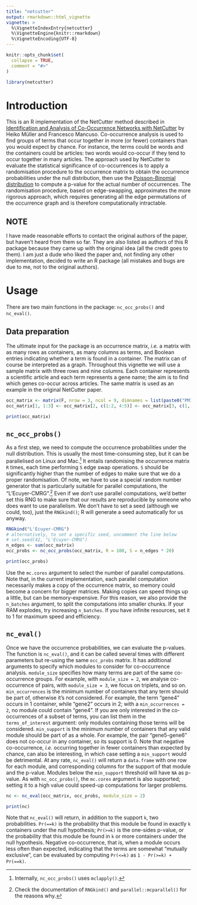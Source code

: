 ```yaml
---
title: "netcutter"
output: rmarkdown::html_vignette
vignette: >
  %\VignetteIndexEntry{netcutter}
  %\VignetteEngine{knitr::rmarkdown}
  %\VignetteEncoding{UTF-8}
---
```


```r
knitr::opts_chunk$set(
  collapse = TRUE,
  comment = "#>"
)
```

```r
library(netcutter)
```

# Introduction

This is an R implementation of the NetCutter method described in [Identification and Analysis of Co-Occurrence Networks with NetCutter](https://doi.org/10.1371/journal.pone.0003178) by Heiko Müller and Francesco Mancuso.
Co-occurrence analysis is used to find groups of terms that occur together in more (or fewer) containers than you would expect by chance.
For instance, the terms could be words and the containers could be articles: two words would co-occur if they tend to occur together in many articles.
The approach used by NetCutter to evaluate the statistical significance of co-occurrences is to apply a randomisation procedure to the occurrence matrix to obtain the occurrence probabilities under the null distribution, then use the [Poisson-Binomial distribution](https://en.wikipedia.org/wiki/Poisson_binomial_distribution) to compute a p-value for the actual number of occurrences.
The randomisation procedure, based on edge-swapping, approximates the more rigorous approach, which requires generating all the edge permutations of the occurrence graph and is therefore computationally intractable.

## NOTE

I have made reasonable efforts to contact the original authors of the paper, but haven't heard from them so far.
They are also listed as authors of this R package because they came up with the original idea (all the credit goes to them).
I am just a dude who liked the paper and, not finding any other implementation, decided to write an R package (all mistakes and bugs are due to me, not to the original authors).

# Usage

There are two main functions in the package: `nc_occ_probs()` and `nc_eval()`.

## Data preparation

The ultimate input for the package is an occurrence matrix, *i.e.* a matrix with as many rows as containers, as many columns as terms, and Boolean entries indicating whether a term is found in a container.
The matrix can of course be interpreted as a graph.
Throughout this vignette we will use a sample matrix with three rows and nine columns.
Each container represents a scientific article and each term represents a gene name; the aim is to find which genes co-occur across articles.
The same matrix is used as an example in the original NetCutter paper.

```r
occ_matrix <- matrix(F, nrow = 3, ncol = 9, dimnames = list(paste0("PMID", 1:3), paste0("gene", 1:9)))
occ_matrix[1, 1:3] <- occ_matrix[2, c(1:2, 4:5)] <- occ_matrix[3, c(1, 6:9)] <- T

print(occ_matrix)
```

## `nc_occ_probs()`

As a first step, we need to compute the occurrence probabilities under the null distribution.
This is usually the most time-consuming step, but it can be parallelised on Linux and Mac.^[Internally, `nc_occ_probs()` uses `mclapply()`.]
It entails randomising the occurrence matrix `R` times, each time performing `S` edge swap operations.
`S` should be significantly higher than the number of edges to make sure that we do a proper randomisation.
Of note, we have to use a special random number generator that is particularly suitable for parallel computations, the "L'Ecuyer-CMRG".^[Check the documentation of `RNGkind()` and `parallel::mcparallel()` for the reasons why.]
Even if we don't use parallel computations, we'd better set this RNG to make sure that our results are reproducible by someone who does want to use parallelism.
We don't have to set a seed (although we could, too), just the `RNGkind()`; R will generate a seed automatically for us anyway.

```r
RNGkind("L'Ecuyer-CMRG")
# alternatively, to set a specific seed, uncomment the line below
# set.seed(42, "L'Ecuyer-CMRG")
n_edges <- sum(occ_matrix)
occ_probs <- nc_occ_probs(occ_matrix, R = 100, S = n_edges * 20)

print(occ_probs)
```

Use the `mc.cores` argument to select the number of parallel computations.
Note that, in the current implementation, each parallel computation necessarily makes a copy of the occurrence matrix, so memory could become a concern for bigger matrices.
Making copies can speed things up a little, but can be memory-expensive.
For this reason, we also provide the `n_batches` argument, to split the computations into smaller chunks.
If your RAM explodes, try increasing `n_batches`.
If you have infinite resources, set it to 1 for maximum speed and efficiency.

## `nc_eval()`

Once we have the occurrence probabilities, we can evaluate the p-values.
The function is `nc_eval()`, and it can be called several times with different parameters but re-using the same `occ_probs` matrix.
It has additional arguments to specify which modules to consider for co-occurrence analysis.
`module_size` specifies how many terms are part of the same co-occurrence groups.
For example, with `module_size = 2`, we analyse co-occurrence of pairs, with `module_size = 3`, we focus on triplets, and so on.
`min_occurrences` is the minimum number of containers that any term should be part of, otherwise it's not considered.
For example, the term "gene4" occurs in 1 container, while "gene2" occurs in 2; with a `min_occurrences = 2`, no module could contain "gene4".
If you are only interested in the co-occurrences of a subset of terms, you can list them in the `terms_of_interest` argument: only modules containing those terms will be considered.
`min_support` is the minimum number of containers that any valid module should be part of as a whole.
For example, the pair "gene5-gene6" does not co-occur in any container, so its support is 0.
Note that negative co-occurrence, *i.e.* occurring together in fewer containers than expected by chance, can also be interesting, in which case setting a `min_support` would be detrimental.
At any rate, `nc_eval()` will return a `data.frame` with one row for each module, and corresponding columns for the support of that module and the p-value.
Modules below the `min_support` threshold will have `NA` as p-value.
As with `nc_occ_probs()`, the `mc.cores` argument is also supported; setting it to a high value could speed-up computations for larger problems.

```r
nc <- nc_eval(occ_matrix, occ_probs, module_size = 2)

print(nc)
```

Note that `nc_eval()` will return, in addition to the support `k`, two probabilities.
`Pr(==k)` is the probability that this module be found in exactly `k` containers under the null hypothesis; `Pr(>=k)` is the one-sides p-value, or the probability that this module be found in `k` or more containers under the null hypothesis.
Negative co-occurrence, that is, when a module occurs less often than expected, indicating that the terms are somewhat "mutually exclusive", can be evaluated by computing `Pr(<=k)` as `1 - Pr(>=k) + Pr(==k)`.

